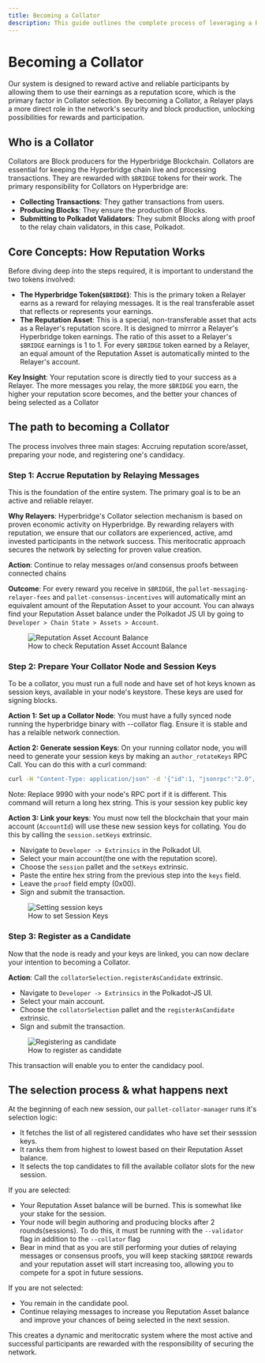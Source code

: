 ```yaml
---
title: Becoming a Collator
description: This guide outlines the complete process of leveraging a Relayer's hardwork and accrued revenue to become a Collator on the network.
---
```


# Becoming a Collator

Our system is designed to reward active and reliable participants by allowing them to use their earnings as a reputation score, which is the primary factor in Collator
selection. By becoming a Collator, a Relayer plays a more direct role in the network's security and block production, unlocking possibilities for rewards and participation.

## Who is a Collator
Collators are Block producers for the Hyperbridge Blockchain. Collators are essential for keeping the Hyperbridge chain live and processing transactions.
They are rewarded with `$BRIDGE` tokens for their work. The primary responsibility for Collators on Hyperbridge are:

- **Collecting Transactions**: They gather transactions from users.
- **Producing Blocks**: They ensure the production of Blocks.
- **Submitting to Polkadot Validators**: They submit Blocks  along with proof to the relay chain validators, in this case, Polkadot.

## Core Concepts: How Reputation Works

Before diving deep into the steps required, it is important to understand the two tokens involved:

- **The Hyperbridge Token(`$BRIDGE`)**: This is the primary token a Relayer earns as a reward for relaying messages. It is the real transferable asset that reflects or represents your earnings.
- **The Reputation Asset**: This is a special, non-transferable asset that acts as a Relayer's reputation score. It is designed to mirrror a Relayer's Hyperbridge token earnings.
The ratio of this asset to a Relayer's `$BRIDGE` earnings is 1 to 1. For every `$BRIDGE` token earned by a Relayer, an equal amount of the Reputation Asset is automatically minted to the Relayer's account.

**Key Insight**: Your reputation score is directly tied to your success as a Relayer. The more messages you relay, the more `$BRIDGE` you earn,
the higher your reputation score becomes, and the better your chances of being selected as a Collator

## The path to becoming a Collator
The process involves three main stages: Accruing reputation score/asset, preparing your node, and registering one's candidacy.

### Step 1: Accrue Reputation by Relaying Messages
This is the foundation of the entire system. The primary goal is to be an active and reliable relayer.

**Why Relayers**: Hyperbridge's Collator selection mechanism is based on proven economic activity on Hyperbridge. By rewarding relayers with reputation, we ensure that our collators are experienced,
active, amd invested participants in the network success. This meritocratic approach secures the network by selecting for proven value creation.

**Action**: Continue to relay messages or/and consensus proofs between connected chains

**Outcome**: For every reward you receive in `$BRIDGE`, the `pallet-messaging-relayer-fees` and `pallet-consensus-incentives` will automatically mint an equivalent amount of the Reputation Asset
to your account. You can always find your Reputation Asset balance under the Polkadot JS UI by going to `Developer > Chain State > Assets > Account`.

<figure>
  <img src="/asset_account_balance.png" alt="Reputation Asset Account Balance   " />
  <figcaption style={{ textAlign: "center" }}>How to check Reputation Asset Account Balance</figcaption>
</figure>

### Step 2: Prepare Your Collator Node and Session Keys
To be a collator, you must run a full node and have set of hot keys known as session keys, available in your node's keystore. These keys are used for signing blocks.

**Action 1: Set up a Collator Node**: You must have a fully synced node running the hyperbridge binary with --collator flag.
Ensure it is stable and has a relaible network connection.

**Action 2: Generate session Keys**: On your running collator node, you will need to generate your session keys by making an `author_rotateKeys` RPC Call.
You can do this with a curl command:


```bash
curl -H "Content-Type: application/json" -d '{"id":1, "jsonrpc":"2.0", "method": "author_rotateKeys", "params":[]}' http://localhost:9990
```

Note: Replace 9990 with your node's RPC port if it is different.
This command will return a long hex string. This is your session key public key

**Action 3: Link your keys**: You must now tell the blockchain that your main  account (`AccountId`) will use these new session keys for collating.
You do this by calling the `session.setKeys` extrinsic.

- Navigate to `Developer -> Extrinsics` in the Polkadot UI.
- Select your main account(the one with the reputation score).
- Choose the `session` pallet and the `setKeys` extrinsic.
- Paste the entire hex string from the previous step into the `keys` field.
- Leave the `proof` field empty (0x00).
- Sign and submit the transaction.

<figure>
  <img src="/set_collator_keys.png" alt="Setting session keys" />
  <figcaption style={{ textAlign: "center" }}>How to set Session Keys</figcaption>
</figure>


### Step 3: Register as a Candidate
Now that the node is ready and your keys are linked, you can now declare your intention to becoming a Collator.

**Action**: Call the `collatorSelection.registerAsCandidate` extrinsic.

- Navigate to `Developer -> Extrinsics` in the Polkadot-JS UI.
- Select your main account.
- Choose the `collatorSelection` pallet and the `registerAsCandidate` extrinsic.
- Sign and submit the transaction.

<figure>
  <img src="/register_as_candidate.png" alt="Registering as candidate" />
  <figcaption style={{ textAlign: "center" }}>How to register as candidate</figcaption>
</figure>


This transaction will enable you to enter the candidacy pool.

## The selection process & what happens next

At the beginning of each new session, our `pallet-collator-manager` runs it's selection logic:

- It fetches the list of all registered candidates who have set their sesssion keys.
- It ranks them from highest to lowest based on their Reputation Asset balance.
- It selects the top candidates to fill the available collator slots for the new session.

If you are selected:

- Your Reputation Asset balance will be burned. This is somewhat like your stake for the session.
- Your node will begin authoring and producing blocks after 2 rounds(sessions). To do this, it must be running with the `--validator` flag
in addition to the `--collator` flag
- Bear in mind that as you are still performing your duties of relaying messages or consensus proofs, you will keep stacking `$BRIDGE` rewards
and your reputation asset will start increasing too, allowing you to compete for a spot in future sessions.

If you are not selected:

- You remain in the candidate pool.
- Continue relaying messages to increase you Reputation Asset balance and improve your chances of being selected in the next session.

This creates a dynamic and meritocratic system where the most active and successful participants are rewarded with the responsibility of securing the network.




